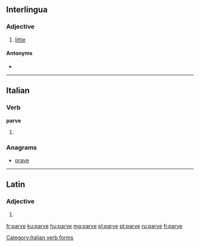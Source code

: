 ==Interlingua==

===Adjective===
{{ia-adj|minor|sup2=minime}}

# [[little]]

====Antonyms====
* {{l|ia|grande}}

----

==Italian==

===Verb===
'''parve'''

# {{conjugation of|parere||3|s|[[past historic]]|lang=it}}

===Anagrams===
* [[prave#Italian|prave]]

[[Category:Italian verb forms]]

----

==Latin==

===Adjective===
{{la-adj-form|parve}}

# {{inflection of|parvus||voc|m||s|lang=la}}

[[fr:parve]]
[[ku:parve]]
[[hu:parve]]
[[mg:parve]]
[[pl:parve]]
[[pt:parve]]
[[ru:parve]]
[[fi:parve]]